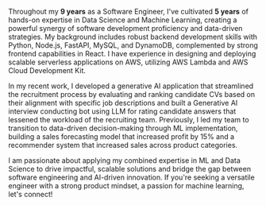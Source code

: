 Throughout my **9 years** as a Software Engineer, I've cultivated **5 years** of hands-on expertise in Data Science and Machine Learning, creating a powerful synergy of software development proficiency and data-driven strategies. My background includes robust backend development skills with Python, Node.js, FastAPI, MySQL, and DynamoDB, complemented by strong frontend capabilities in React. I have experience in designing and deploying scalable serverless applications on AWS, utilizing AWS Lambda and AWS Cloud Development Kit.

In my recent work, I developed a generative AI application that streamlined the recruitment process by evaluating and ranking candidate CVs based on their alignment with specific job descriptions and built a Generative AI interview conducting bot using LLM for rating candidate answers that lessened the workload of the recruiting team.  Previously, I led my team to transition to data-driven decision-making through ML implementation, building a sales forecasting model that increased profit by 15% and a recommender system that increased sales across product categories.

I am passionate about applying my combined expertise in ML and Data Science to drive impactful, scalable solutions and bridge the gap between software engineering and AI-driven innovation. If you're seeking a versatile engineer with a strong product mindset, a passion for machine learning, let's connect!

